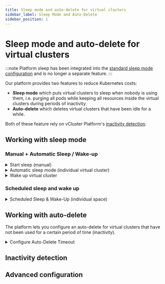 ```yaml
---
title: Sleep mode and auto-delete for virtual clusters
sidebar_label: Sleep Mode and Auto-Delete
sidebar_position: 1
---
```




# Sleep mode and auto-delete for virtual clusters

:::note
Platform sleep has been integrated into the [standard sleep mode configuration](/vcluster/manage/sleep-wakeup) and is no longer a separate feature.
:::

Our platform provides two features to reduce Kubernetes costs:

- **Sleep mode** which puts virtual clusters to sleep when nobody is using them, i.e. purging all pods while keeping all resources inside the virtual clusters during periods of inactivity.
- **Auto-delete** which deletes virtual clusters that have been idle for a while.

Both of these feature rely on vCluster Platform's [inactivity detection](#inactivity-detection).

## Working with sleep mode

<PartialWorkingWithSleepMode name="virtual cluster"/>

### Manual + Automatic Sleep / Wake-up

<details>
  <summary>Start sleep (manual)</summary>
  <Tabs
    defaultValue="ui"
    values={[
      {label: 'UI', value: 'ui'},
      {label: 'CLI', value: 'cli'},
    ]}>
    <TabItem value="ui"><PartialSleepManualUI name="virtual cluster" kind="Virtual Cluster" /></TabItem>
    <TabItem value="cli"><PartialSleepManualCLI name="vCluster instance"/></TabItem>
  </Tabs>

</details>

<details>
  <summary>Automatic sleep mode (individual virtual cluster)</summary>
  <Tabs
    defaultValue="ui"
    values={[
      {label: 'UI', value: 'ui'},
      {label: 'CLI', value: 'cli'},
    ]}>
    <TabItem value="ui"><PartialSleepConfigureUI name="vCluster instance" /></TabItem>
    <TabItem value="cli"><PartialSleepConfigureCLI name="vCluster instance"/></TabItem>
  </Tabs>
</details>

<details>
  <summary>Wake up virtual cluster</summary>
  <Tabs
    defaultValue="ui"
    values={[
      { label: "UI", value: "ui" },
      { label: "CLI", value: "cli" },
    ]}
  >
    <TabItem value="ui">
      <PartialSleepWakeUI name="virtual cluster" />
    </TabItem>
    <TabItem value="cli">
      <PartialSleepWakeCLI name="virtual cluster" />
    </TabItem>
  </Tabs>
</details>

### Scheduled sleep and wake up

<details>
  <summary>Scheduled Sleep & Wake-Up (individual space)</summary>
  <PartialSleepScheduleUI name="virtual cluster" />
</details>

## Working with auto-delete

The platform lets you configure an auto-delete for virtual clusters that have not been used for a certain period of time (inactivity).

<details>
  <summary>Configure Auto-Delete Timeout</summary>
  <PartialAutoDeleteConfigureUI name="virtual cluster" />
</details>

## Inactivity detection

<PartialActivityDetection name="virtual cluster" />

## Advanced configuration

<PartialAdvancedConfiguration name="virtual cluster" />
